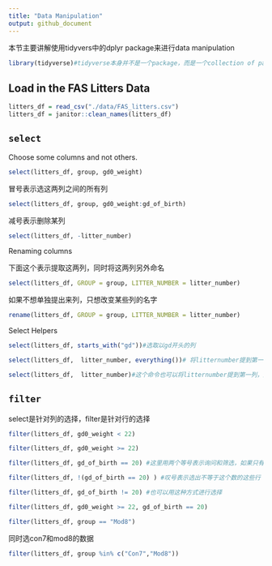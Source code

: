 ```yaml
---
title: "Data Manipulation"
output: github_document
---
```

本节主要讲解使用tidyvers中的dplyr package来进行data manipulation
```r
library(tidyverse)#tidyverse本身并不是一个package，而是一个collection of package
```

## Load in the FAS Litters Data

```r
litters_df = read_csv("./data/FAS_litters.csv")
litters_df = janitor::clean_names(litters_df)
```

## `select` 

Choose some columns and not others.

```r
select(litters_df, group, gd0_weight)
```

冒号表示选这两列之间的所有列
```r
select(litters_df, group, gd0_weight:gd_of_birth)
```

减号表示删除某列
```r
select(litters_df, -litter_number)
```

Renaming columns

下面这个表示提取这两列，同时将这两列另外命名
```r
select(litters_df, GROUP = group, LITTER_NUMBER = litter_number)
```

如果不想单独提出来列，只想改变某些列的名字
```r
rename(litters_df, GROUP = group, LITTER_NUMBER = litter_number)
```

Select Helpers

```r
select(litters_df, starts_with("gd"))#选取以gd开头的列
```

```r
select(litters_df,  litter_number, everything())# 将litternumber提到第一列，其他列跟在后边
```

```r
select(litters_df,  litter_number)#这个命令也可以将litternumber提到第一列，默认放在第一列，也可以指定
```

## `filter`
select是针对列的选择，filter是针对行的选择
```r
filter(litters_df, gd0_weight < 22) 
```

```r
filter(litters_df, gd0_weight >= 22) 
```

```r
filter(litters_df, gd_of_birth == 20) #这里用两个等号表示询问和筛选，如果只有一个等号表示赋值
```

```r
filter(litters_df, !(gd_of_birth == 20) ) #叹号表示选出不等于这个数的这些行
```
```r
filter(litters_df, gd_of_birth != 20) #也可以用这种方式进行选择
```

```r
filter(litters_df, gd0_weight >= 22, gd_of_birth == 20) 
```

```r
filter(litters_df, group == "Mod8")
```

同时选con7和mod8的数据
```r
filter(litters_df, group %in% c("Con7","Mod8"))
```

